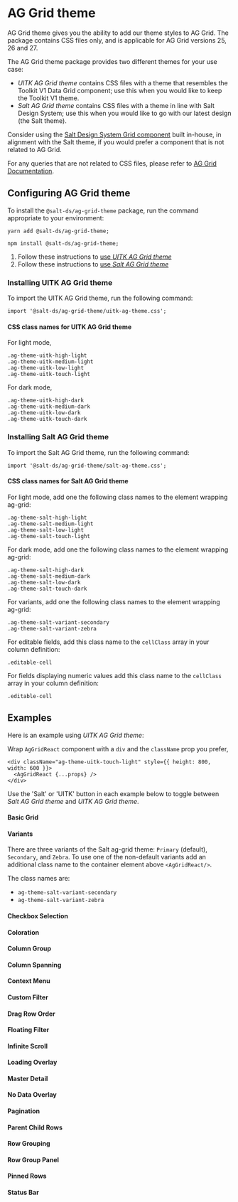 
<Meta of={AgGridStories} />

# AG Grid theme

AG Grid theme gives you the ability to add our theme styles to AG Grid. The package contains CSS files only, and is applicable for AG Grid versions 25, 26 and 27.

The AG Grid theme package provides two different themes for your use case:

- _UITK AG Grid theme_ contains CSS files with a theme that resembles the Toolkit V1 Data Grid component; use this when you would like to keep the Toolkit V1 theme.
- _Salt AG Grid theme_ contains CSS files with a theme in line with Salt Design System; use this when you would like to go with our latest design (the Salt theme).

Consider using the [Salt Design System Grid component](https://saltdesignsystem-storybook.pages.dev/?path=/docs/documentation-data-grid-data-grid--page) built in-house, in alignment with the Salt theme, if you would prefer a component that is not related to AG Grid.

For any queries that are not related to CSS files, please refer to [AG Grid Documentation](https://www.ag-grid.com/javascript-data-grid/grid-api/).

## Configuring AG Grid theme

To install the `@salt-ds/ag-grid-theme` package, run the command appropriate to your environment:

```
yarn add @salt-ds/ag-grid-theme;
```

```
npm install @salt-ds/ag-grid-theme;
```

1. Follow these instructions to [use _UITK AG Grid theme_](#uitk)
2. Follow these instructions to [use _Salt AG Grid theme_](#salt)

### <a name="uitk"></a>Installing UITK AG Grid theme

To import the UITK AG Grid theme, run the following command:

```
import '@salt-ds/ag-grid-theme/uitk-ag-theme.css';
```

#### CSS class names for UITK AG Grid theme

For light mode,

```
.ag-theme-uitk-high-light
.ag-theme-uitk-medium-light
.ag-theme-uitk-low-light
.ag-theme-uitk-touch-light
```

For dark mode,

```
.ag-theme-uitk-high-dark
.ag-theme-uitk-medium-dark
.ag-theme-uitk-low-dark
.ag-theme-uitk-touch-dark
```

### <a name="salt"></a>Installing Salt AG Grid theme

To import the Salt AG Grid theme, run the following command:

```
import '@salt-ds/ag-grid-theme/salt-ag-theme.css';
```

#### CSS class names for Salt AG Grid theme

For light mode, add one the following class names to the element wrapping ag-grid:

```
.ag-theme-salt-high-light
.ag-theme-salt-medium-light
.ag-theme-salt-low-light
.ag-theme-salt-touch-light
```

For dark mode, add one the following class names to the element wrapping ag-grid:

```
.ag-theme-salt-high-dark
.ag-theme-salt-medium-dark
.ag-theme-salt-low-dark
.ag-theme-salt-touch-dark
```

For variants, add one the following class names to the element wrapping ag-grid:

```
.ag-theme-salt-variant-secondary
.ag-theme-salt-variant-zebra
```

For editable fields, add this class name to the `cellClass` array in your column definition:

```
.editable-cell
```

For fields displaying numeric values add this class name to the `cellClass` array in your column definition:

```
.editable-cell
```

## Examples

Here is an example using _UITK AG Grid theme_:

Wrap `AgGridReact` component with a `div` and the `className` prop you prefer,

```
<div className="ag-theme-uitk-touch-light" style={{ height: 800, width: 600 }}>
  <AgGridReact {...props} />
</div>

```

Use the 'Salt' or 'UITK' button in each example below to toggle between _Salt AG Grid theme_ and _UITK AG Grid theme_.

#### Basic Grid

<Canvas>
  <Story of={AgGridStories.BasicGrid} />
</Canvas>

#### Variants

There are three variants of the Salt ag-grid theme: `Primary` (default), `Secondary`, and `Zebra`. To use one of the non-default variants add an additional class name to the container element above `<AgGridReact/>`.

The class names are:

- `ag-theme-salt-variant-secondary`
- `ag-theme-salt-variant-zebra`

<Canvas>
  <Story of={AgGridStories.Variants} />
</Canvas>

#### Checkbox Selection

<Canvas>
  <Story of={AgGridStories.CheckboxSelection} />
</Canvas>

#### Coloration

<Canvas>
  <Story of={AgGridStories.Coloration} />
</Canvas>

#### Column Group

<Canvas>
  <Story of={AgGridStories.ColumnGroup} />
</Canvas>

#### Column Spanning

<Canvas>
  <Story of={AgGridStories.ColumnSpanning} />
</Canvas>

#### Context Menu

<Canvas>
  <Story of={AgGridStories.ContextMenu} />
</Canvas>

#### Custom Filter

<Canvas>
  <Story of={AgGridStories.CustomFilter} />
</Canvas>

#### Drag Row Order

<Canvas>
  <Story of={AgGridStories.DragRowOrder} />
</Canvas>

#### Floating Filter

<Canvas>
  <Story of={AgGridStories.FloatingFilter} />
</Canvas>

#### Infinite Scroll

<Canvas>
  <Story of={AgGridStories.InfiniteScroll} />
</Canvas>

#### Loading Overlay

<Canvas>
  <Story of={AgGridStories.LoadingOverlay} />
</Canvas>

#### Master Detail

<Canvas>
  <Story of={AgGridStories.MasterDetail} />
</Canvas>

#### No Data Overlay

<Canvas>
  <Story of={AgGridStories.NoDataOverlay} />
</Canvas>

#### Pagination

<Canvas>
  <Story of={AgGridStories.Pagination} />
</Canvas>

#### Parent Child Rows

<Canvas>
  <Story of={AgGridStories.ParentChildRows} />
</Canvas>

#### Row Grouping

<Canvas>
  <Story of={AgGridStories.RowGrouping} />
</Canvas>

#### Row Group Panel

<Canvas>
  <Story of={AgGridStories.RowGroupPanel} />
</Canvas>

#### Pinned Rows

<Canvas>
  <Story of={AgGridStories.PinnedRows} />
</Canvas>

#### Status Bar

<Canvas>
  <Story of={AgGridStories.StatusBar} />
</Canvas>
